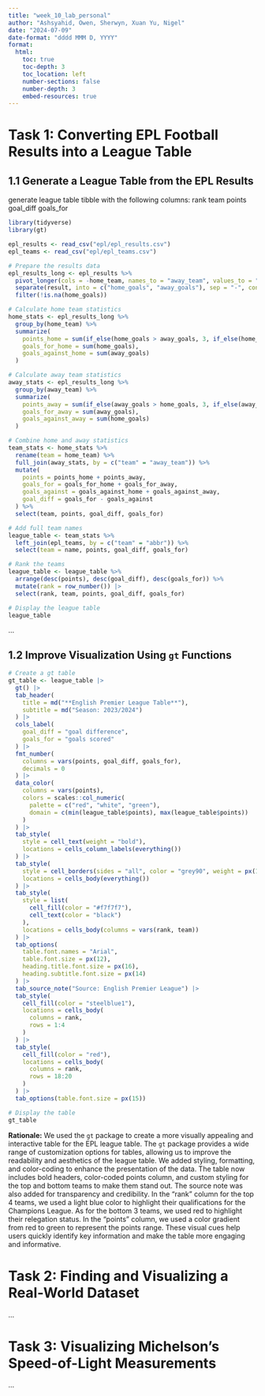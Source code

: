 ```yaml
---
title: "week_10_lab_personal"
author: "Ashsyahid, Owen, Sherwyn, Xuan Yu, Nigel"
date: "2024-07-09"
date-format: "dddd MMM D, YYYY"
format:
  html:
    toc: true
    toc-depth: 3
    toc_location: left
    number-sections: false
    number-depth: 3
    embed-resources: true
---
```


# Task 1: Converting EPL Football Results into a League Table

## 1.1 Generate a League Table from the EPL Results

generate league table tibble with the following columns:
rank team                    points goal_diff goals_for

```r
library(tidyverse)
library(gt)
```

```r
epl_results <- read_csv("epl/epl_results.csv")
epl_teams <- read_csv("epl/epl_teams.csv")
```

```r
# Prepare the results data
epl_results_long <- epl_results %>%
  pivot_longer(cols = -home_team, names_to = "away_team", values_to = "result") %>%
  separate(result, into = c("home_goals", "away_goals"), sep = "-", convert = TRUE) %>%
  filter(!is.na(home_goals))
```

```r
# Calculate home team statistics
home_stats <- epl_results_long %>%
  group_by(home_team) %>%
  summarize(
    points_home = sum(if_else(home_goals > away_goals, 3, if_else(home_goals == away_goals, 1, 0))),
    goals_for_home = sum(home_goals),
    goals_against_home = sum(away_goals)
  )
```

```r
# Calculate away team statistics
away_stats <- epl_results_long %>%
  group_by(away_team) %>%
  summarize(
    points_away = sum(if_else(away_goals > home_goals, 3, if_else(away_goals == home_goals, 1, 0))),
    goals_for_away = sum(away_goals),
    goals_against_away = sum(home_goals)
  )
```

```r
# Combine home and away statistics
team_stats <- home_stats %>%
  rename(team = home_team) %>%
  full_join(away_stats, by = c("team" = "away_team")) %>%
  mutate(
    points = points_home + points_away,
    goals_for = goals_for_home + goals_for_away,
    goals_against = goals_against_home + goals_against_away,
    goal_diff = goals_for - goals_against
  ) %>%
  select(team, points, goal_diff, goals_for)
```

```r
# Add full team names
league_table <- team_stats %>%
  left_join(epl_teams, by = c("team" = "abbr")) %>%
  select(team = name, points, goal_diff, goals_for)
```

```r
# Rank the teams
league_table <- league_table %>%
  arrange(desc(points), desc(goal_diff), desc(goals_for)) %>%
  mutate(rank = row_number()) |>
  select(rank, team, points, goal_diff, goals_for)
```

```r
# Display the league table
league_table
```
...

## 1.2 Improve Visualization Using `gt` Functions
```r
# Create a gt table
gt_table <- league_table |>
  gt() |>
  tab_header(
    title = md("**English Premier League Table**"),
    subtitle = md("Season: 2023/2024")
  ) |>
  cols_label(
    goal_diff = "goal difference",
    goals_for = "goals scored"
  ) |>
  fmt_number(
    columns = vars(points, goal_diff, goals_for),
    decimals = 0
  ) |>
  data_color(
    columns = vars(points),
    colors = scales::col_numeric(
      palette = c("red", "white", "green"),
      domain = c(min(league_table$points), max(league_table$points))
    )
  ) |>
  tab_style(
    style = cell_text(weight = "bold"),
    locations = cells_column_labels(everything())
  ) |>
  tab_style(
    style = cell_borders(sides = "all", color = "grey90", weight = px(1)),
    locations = cells_body(everything())
  ) |>
  tab_style(
    style = list(
      cell_fill(color = "#f7f7f7"),
      cell_text(color = "black")
    ),
    locations = cells_body(columns = vars(rank, team))
  ) |> 
  tab_options(
    table.font.names = "Arial",
    table.font.size = px(12),
    heading.title.font.size = px(16),
    heading.subtitle.font.size = px(14)
  ) |>
  tab_source_note("Source: English Premier League") |>
  tab_style(
    cell_fill(color = "steelblue1"),
    locations = cells_body(
      columns = rank,
      rows = 1:4
    )
  ) |>
  tab_style(
    cell_fill(color = "red"),
    locations = cells_body(
      columns = rank,
      rows = 18:20
    )
  ) |>
  tab_options(table.font.size = px(15))

# Display the table
gt_table
```
**Rationale:**
We used the `gt` package to create a more visually appealing and interactive table for the EPL league table. The `gt` package provides a wide range of customization options for tables, allowing us to improve the readability and aesthetics of the league table. We added styling, formatting, and color-coding to enhance the presentation of the data. The table now includes bold headers, color-coded points column, and custom styling for the top and bottom teams to make them stand out. The source note was also added for transparency and credibility. In the "rank" column for the top 4 teams, we used a light blue color to highlight their qualifications for the Champions League. As for the bottom 3 teams, we used red to highlight their relegation status. In the "points" column, we used a color gradient from red to green to represent the points range. These visual cues help users quickly identify key information and make the table more engaging and informative.

# Task 2: Finding and Visualizing a Real-World Dataset

...

# Task 3: Visualizing Michelson’s Speed-of-Light Measurements

...